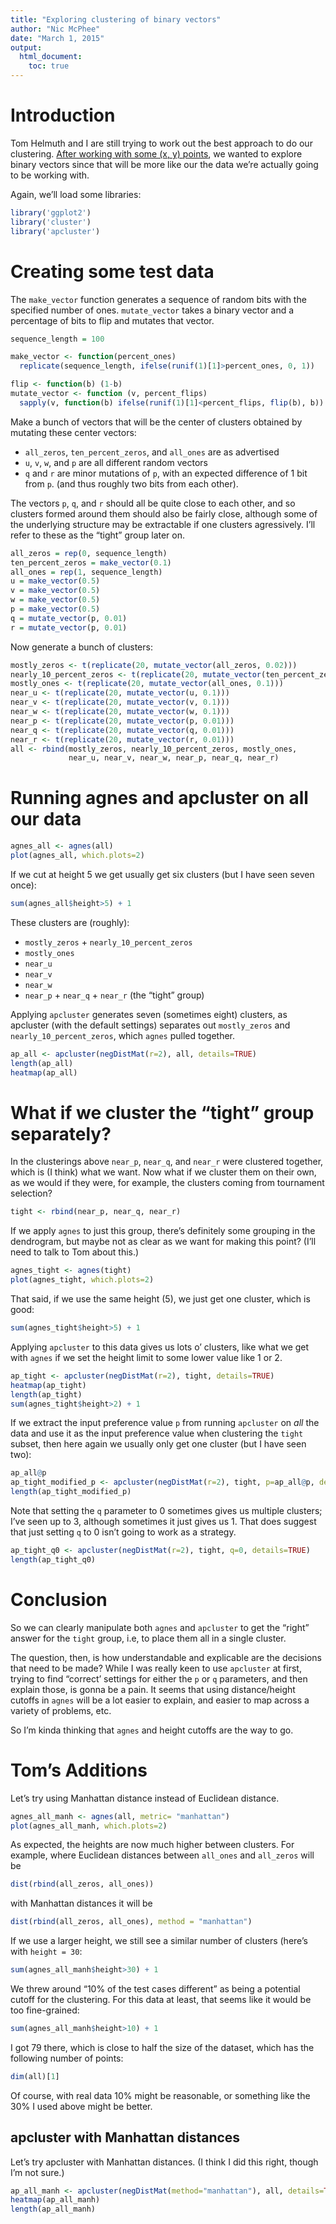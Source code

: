 ```yaml
---
title: "Exploring clustering of binary vectors"
author: "Nic McPhee"
date: "March 1, 2015"
output: 
  html_document:
    toc: true
---
```


# Introduction

Tom Helmuth and I are still trying to work out the best approach to do our clustering. [After working with some (x, y) points](http://rpubs.com/NicMcPhee/63527), we wanted to explore binary vectors since that will be more like our the data we're actually going to be working with.

Again, we'll load some libraries:

```r
library('ggplot2')
library('cluster')
library('apcluster')
```

# Creating some test data

The `make_vector` function generates a sequence of random bits with the specified number of ones. `mutate_vector` takes a binary vector and a percentage of bits to flip and mutates that vector.

```r
sequence_length = 100

make_vector <- function(percent_ones) 
  replicate(sequence_length, ifelse(runif(1)[1]>percent_ones, 0, 1))

flip <- function(b) (1-b)
mutate_vector <- function (v, percent_flips)
  sapply(v, function(b) ifelse(runif(1)[1]<percent_flips, flip(b), b))
```

Make a bunch of vectors that will be the center of clusters obtained by mutating these center vectors:

 * `all_zeros`, `ten_percent_zeros`, and `all_ones` are as advertised
 * `u`, `v`, `w`, and `p` are all different random vectors
 * `q` and `r` are minor mutations of `p`, with an expected difference of 1 bit from `p`. (and thus roughly two bits from each other).
 
 The vectors `p`, `q`, and `r` should all be quite close to each other, and so clusters formed around them should also be fairly close, although some of the underlying structure may be extractable if one clusters agressively. I'll refer to these as the "tight" group later on. 

```r
all_zeros = rep(0, sequence_length)
ten_percent_zeros = make_vector(0.1)
all_ones = rep(1, sequence_length)
u = make_vector(0.5)
v = make_vector(0.5)
w = make_vector(0.5)
p = make_vector(0.5)
q = mutate_vector(p, 0.01)
r = mutate_vector(p, 0.01)
```

Now generate a bunch of clusters:

```r
mostly_zeros <- t(replicate(20, mutate_vector(all_zeros, 0.02)))
nearly_10_percent_zeros <- t(replicate(20, mutate_vector(ten_percent_zeros, 0.02)))
mostly_ones <- t(replicate(20, mutate_vector(all_ones, 0.1)))
near_u <- t(replicate(20, mutate_vector(u, 0.1)))
near_v <- t(replicate(20, mutate_vector(v, 0.1)))
near_w <- t(replicate(20, mutate_vector(w, 0.1)))
near_p <- t(replicate(20, mutate_vector(p, 0.01)))
near_q <- t(replicate(20, mutate_vector(q, 0.01)))
near_r <- t(replicate(20, mutate_vector(r, 0.01)))
all <- rbind(mostly_zeros, nearly_10_percent_zeros, mostly_ones, 
             near_u, near_v, near_w, near_p, near_q, near_r)
```

# Running agnes and apcluster on all our data

```r
agnes_all <- agnes(all)
plot(agnes_all, which.plots=2)
```

If we cut at height 5 we get usually get six clusters (but I have seen seven once):

```r
sum(agnes_all$height>5) + 1
```

These clusters are (roughly):

 * `mostly_zeros` + `nearly_10_percent_zeros`
 * `mostly_ones`
 * `near_u`
 * `near_v`
 * `near_w`
 * `near_p` + `near_q` + `near_r` (the "tight" group)

Applying `apcluster` generates seven (sometimes eight) clusters, as apcluster (with the default settings) separates out `mostly_zeros` and `nearly_10_percent_zeros`, which `agnes` pulled together.

```r
ap_all <- apcluster(negDistMat(r=2), all, details=TRUE)
length(ap_all)
heatmap(ap_all)
```

# What if we cluster the "tight" group separately?

In the clusterings above `near_p`, `near_q`, and `near_r` were clustered together, which is (I think) what we want. Now what if we cluster them on their own, as we would if they were, for example, the clusters coming from tournament selection?

```r
tight <- rbind(near_p, near_q, near_r)
```

If we apply `agnes` to just this group, there's definitely some grouping in the dendrogram, but maybe not as clear as we want for making this point? (I'll need to talk to Tom about this.)

```r
agnes_tight <- agnes(tight)
plot(agnes_tight, which.plots=2)
```

That said, if we use the same height (5), we just get one cluster, which is good:
```r
sum(agnes_tight$height>5) + 1
```

Applying `apcluster` to this data gives us lots o' clusters, like what we get with `agnes` if we set the height limit to some lower value like 1 or 2.

```r
ap_tight <- apcluster(negDistMat(r=2), tight, details=TRUE)
heatmap(ap_tight)
length(ap_tight)
sum(agnes_tight$height>2) + 1
```

If we extract the input preference value `p` from running `apcluster` on _all_ the data and use it as the input preference value when clustering the `tight` subset, then here again we usually only get one cluster (but I have seen two): 

```r
ap_all@p
ap_tight_modified_p <- apcluster(negDistMat(r=2), tight, p=ap_all@p, details=TRUE)
length(ap_tight_modified_p)
```

Note that setting the `q` parameter to 0 sometimes gives us multiple clusters; I've seen up to 3, although sometimes it just gives us 1. That does suggest that just setting `q` to 0 isn't going to work as a strategy.

```r
ap_tight_q0 <- apcluster(negDistMat(r=2), tight, q=0, details=TRUE)
length(ap_tight_q0)
```

# Conclusion

So we can clearly manipulate both `agnes` and `apcluster` to get the "right" answer for the `tight` group, i.e, to place them all in a single cluster.

The question, then, is how understandable and explicable are the decisions that need to be made? While I was really keen to use `apcluster` at first, trying to find "correct' settings for either the `p` or `q` parameters, and then explain those, is gonna be a pain. It seems that using distance/height cutoffs in `agnes` will be a lot easier to explain, and easier to map across a variety of problems, etc.

So I'm kinda thinking that `agnes` and height cutoffs are the way to go.

# Tom's Additions

Let's try using Manhattan distance instead of Euclidean distance.

```r
agnes_all_manh <- agnes(all, metric= "manhattan")
plot(agnes_all_manh, which.plots=2)
```

As expected, the heights are now much higher between clusters. For example, where Euclidean distances between `all_ones` and `all_zeros` will be

```r
dist(rbind(all_zeros, all_ones))
```

with Manhattan distances it will be

```r
dist(rbind(all_zeros, all_ones), method = "manhattan")
```

If we use a larger height, we still see a similar number of clusters (here's with `height = 30`:

```r
sum(agnes_all_manh$height>30) + 1
```

We threw around "10% of the test cases different" as being a potential cutoff for the clustering. For this data at least, that seems like it would be too fine-grained:

```r
sum(agnes_all_manh$height>10) + 1
```

I got 79 there, which is close to half the size of the dataset, which has the following number of points:

```r
dim(all)[1]
```

Of course, with real data 10% might be reasonable, or something like the 30% I used above might be better.

## apcluster with Manhattan distances

Let's try apcluster with Manhattan distances. (I think I did this right, though I'm not sure.)

```r
ap_all_manh <- apcluster(negDistMat(method="manhattan"), all, details=TRUE)
heatmap(ap_all_manh)
length(ap_all_manh)
```
